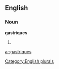 
==English==

===Noun===
'''gastriques'''

# {{plural of|[[gastrique]]}}

[[Category:English plurals]]

[[ar:gastriques]]